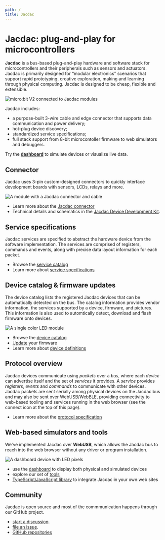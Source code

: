 ```yaml
---
path: /
title: Jacdac
---
```


# Jacdac: plug-and-play for microcontrollers

**Jacdac** is a bus-based plug-and-play hardware and software stack for microcontrollers and their peripherals such as sensors and actuators. Jacdac is primarily designed for “modular electronics” scenarios that support rapid prototyping, creative exploration, making and learning through physical computing. Jacdac is designed to be cheap, flexible and extensible.

![micro:bit V2 connected to Jacdac modules](./images/microbitadapterwithmodules.png)

Jacdac includes:

* a purpose-built 3-wire cable and edge connector that supports data communication and power delivery;
* hot-plug device discovery;
* standardized service specifications;
* full stack support from 8-bit microcontoller firmware to web simulators and debuggers.

Try the **[dashboard](/dashboard/)** to simulate devices or visualize live data.

## Connector

Jacdac uses 3-pin custom-designed connectors to quickly interface development boards with sensors, LCDs, relays and more.  

![A module with a Jacdac connector and cable](/images/mechanicalclickconnector.png)

* Learn more about the [Jacdac connector](/connector)
* Technical details and schematics in the [Jacdac Device Development Kit](https://github.com/microsoft/jacdac-ddk/tree/main/connector).

## Service specifications

Jacdac services are specified to abstract the hardware device from the software implementation.
The services are comprised of registers, commands and events, along with precise data layout information
for each packet.

* Browse the [service catalog](/services/)
* Learn more about [service specifications](/reference/service-specification/)

## Device catalog & firmware updates

The device catalog lists the registered Jacdac devices that can be automatically detected on the bus. 
The catalog information provides vendor information, the services supported by a device, 
firmware, and pictures. This information is also used to automtically detect, download and flash
firmware onto devices.

![A single color LED module](/images/jacdacsinglergbledmodule.png)

* Browse the [device catalog](/devices/)
* [Update](/tools/updater/) your firmware
* Learn more about [device definitions](/reference/device-definition/)

## Protocol overview

Jacdac devices communicate using *packets* over a *bus*, where each *device* can advertise itself 
and the set of *services* it provides. 
A *service* provides *registers*, *events* and *commands* to communicate with other devices.
Jacdac packets are sent serially among physical devices on the Jacdac bus
and may also be sent over WebUSB/WebBLE, 
providing connectivity to web-based tooling and services running in the web browser
(see the connect icon at the top of this page).

* Learn more about the [protocol specification](/reference/protocol/)

## Web-based simulators and tools

We've implemented Jacdac over **WebUSB**, which allows the Jacdac bus to reach into
the web browser without any driver or program installation. 

![A dashboard device with LED pixels](/images/dashboardlight.png)

* use the [dashboard](/dashboard/) to display both physical and simulated devices
* explore our set of [tools](/tools/)
* [TypeScript/JavaScript library](/clients/web) to integrate Jacdac in your own web sites

## Community

Jacdac is open source and 
most of the commmunication happens through our GitHub project.

* [start a discussion](https://github.com/microsoft/jacdac/discussions).
* [file an issue](https://github.com/microsoft/jacdac/issues).
* [GitHub repositories](/github/)
